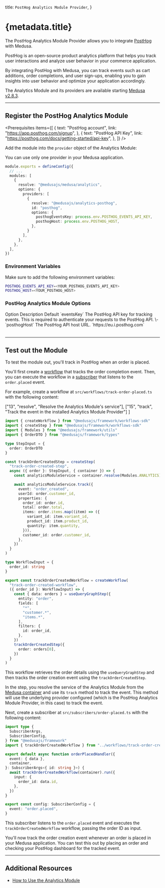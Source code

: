 
  title: `PostHog Analytics Module Provider`,
}

# {metadata.title}

The PostHog Analytics Module Provider allows you to integrate [PostHog](https://posthog.com/) with Medusa.

PostHog is an open-source product analytics platform that helps you track user interactions and analyze user behavior in your commerce application.

By integrating PostHog with Medusa, you can track events such as cart additions, order completions, and user sign-ups, enabling you to gain insights into user behavior and optimize your application accordingly.

<Note>

The Analytics Module and its providers are available starting [Medusa v2.8.3](https://github.com/medusajs/medusa/releases/tag/v2.8.3).

</Note>

---

## Register the PostHog Analytics Module

<Prerequisites
  items={[
    {
      text: "PostHog account",
      link: "https://app.posthog.com/signup",
    },
    {
      text: "PostHog API Key",
      link: "https://posthog.com/docs/getting-started/api-key",
    },
  ]}
/>

Add the module into the `provider` object of the Analytics Module:

<Note>

You can use only one provider in your Medusa application.

</Note>

```ts title="medusa-config.ts"
module.exports = defineConfig({
  // ...
  modules: [
    {
      resolve: "@medusajs/medusa/analytics",
      options: {
        providers: [
          {
            resolve: "@medusajs/analytics-posthog",
            id: "posthog",
            options: {
              posthogEventsKey: process.env.POSTHOG_EVENTS_API_KEY,
              posthogHost: process.env.POSTHOG_HOST,
            },
          }
        ],
      },
    },
  ],
})
```

### Environment Variables

Make sure to add the following environment variables:

```bash
POSTHOG_EVENTS_API_KEY=<YOUR_POSTHOG_EVENTS_API_KEY>
POSTHOG_HOST=<YOUR_POSTHOG_HOST>
```

### PostHog Analytics Module Options

<Table>
  <Table.Header>
    <Table.Row>
      <Table.HeaderCell>
        Option
      </Table.HeaderCell>
      <Table.HeaderCell>
        Description
      </Table.HeaderCell>
      <Table.HeaderCell>
        Default
      </Table.HeaderCell>
    </Table.Row>
  </Table.Header>
  <Table.Body>
    <Table.Row>
      <Table.Cell>
        `eventsKey`
      </Table.Cell>
      <Table.Cell>
        The PostHog API key for tracking events. This is required to authenticate your requests to the PostHog API.
      </Table.Cell>
      <Table.Cell>
        \-
      </Table.Cell>
    </Table.Row>
    <Table.Row>
      <Table.Cell>
        `posthogHost`
      </Table.Cell>
      <Table.Cell>
        The PostHog API host URL.
      </Table.Cell>
      <Table.Cell>
        `https://eu.i.posthog.com`
      </Table.Cell>
    </Table.Row>
  </Table.Body>
</Table>

---

## Test out the Module

To test the module out, you'll track in PostHog when an order is placed.

You'll first create a [workflow](!docs!/learn/fundamentals/workflows) that tracks the order completion event. Then, you can execute the workflow in a [subscriber](!docs!/learn/fundamentals/events-and-subscribers) that listens to the `order.placed` event.

For example, create a workflow at `src/workflows/track-order-placed.ts` with the following content:

  ["13", "resolve", "Resolve the Analytics Module's service"],
  ["15", "track", "Track the event in the installed Analytics Module Provider"]
]

```ts title="src/workflows/track-order-created.ts" highlights={workflowHighlights}
import { createWorkflow } from "@medusajs/framework/workflows-sdk"
import { createStep } from "@medusajs/framework/workflows-sdk"
import { Modules } from "@medusajs/framework/utils"
import { OrderDTO } from "@medusajs/framework/types"

type StepInput = {
  order: OrderDTO
}

const trackOrderCreatedStep = createStep(
  "track-order-created-step",
  async ({ order }: StepInput, { container }) => {
    const analyticsModuleService = container.resolve(Modules.ANALYTICS)

    await analyticsModuleService.track({
      event: "order_created",
      userId: order.customer_id,
      properties: {
        order_id: order.id,
        total: order.total,
        items: order.items.map((item) => ({
          variant_id: item.variant_id,
          product_id: item.product_id,
          quantity: item.quantity,
        })),
        customer_id: order.customer_id,
      },
    })
  }
)

type WorkflowInput = {
  order_id: string
}

export const trackOrderCreatedWorkflow = createWorkflow(
  "track-order-created-workflow",
  ({ order_id }: WorkflowInput) => {
    const { data: orders } = useQueryGraphStep({
      entity: "order",
      fields: [
        "*",
        "customer.*",
        "items.*",
      ],
      filters: {
        id: order_id,
      },
    })
    trackOrderCreatedStep({
      order: orders[0],
    })
  }
)
```

This workflow retrieves the order details using the `useQueryGraphStep` and then tracks the order creation event using the `trackOrderCreatedStep`.

In the step, you resolve the service of the Analytics Module from the [Medusa container](!docs!/learn/fundamentals/medusa-container) and use its `track` method to track the event. This method will use the underlying provider configured (which is the PostHog Analytics Module Provider, in this case) to track the event.

Next, create a subscriber at `src/subscribers/order-placed.ts` with the following content:

```ts title="src/subscribers/order-placed.ts"
import type {
  SubscriberArgs,
  SubscriberConfig,
} from "@medusajs/framework"
import { trackOrderCreatedWorkflow } from "../workflows/track-order-created"

export default async function orderPlacedHandler({
  event: { data },
  container,
}: SubscriberArgs<{ id: string }>) {
  await trackOrderCreatedWorkflow(container).run({
    input: {
      order_id: data.id,
    },
  })
}

export const config: SubscriberConfig = {
  event: "order.placed",
}
```

This subscriber listens to the `order.placed` event and executes the `trackOrderCreatedWorkflow` workflow, passing the order ID as input.

You'll now track the order creation event whenever an order is placed in your Medusa application. You can test this out by placing an order and checking your PostHog dashboard for the tracked event.

---

## Additional Resources

- [How to Use the Analytics Module](/references/analytics/service)